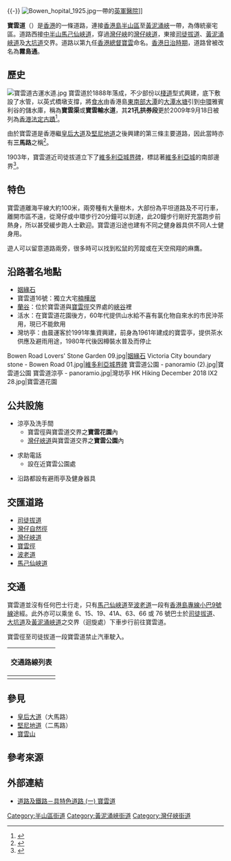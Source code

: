 {{refimprove|time=2022-04-17}}{{-}}
{{Infobox Hong Kong Road
| 中文街道名稱 = 寶雲道
| 英文街道名稱 = Bowen Road
| 圖片 = Bowen Road Fitness Trail.jpg
| 圖片寬度 = 290px
| 圖片說明 =  寶雲道
| 路段總長度 = 4.3
| 車速限制 = 50
| 行車線數量 = 雙線雙程（部分路段不行車）
| 所在地區 = [[中西區_(香港)|中西區]]／[[灣仔區|灣仔區]]
| 起點 = [[中半山|中半山]][[馬己仙峽道|馬己仙峽道]]
| 終點 = [[黃泥涌峽|黃泥涌峽]][[司徒拔道|司徒拔道]]／[[黃泥涌峽道|黃泥涌峽道]]／[[大坑道|大坑道]]
| 通車日期 = 1888年
| 舊有名稱 = 霧島通（日治時期）
}}
[[File:Bowen_hopital_1925.jpg|thumb]]一帶的[[舊英軍醫院|英軍醫院]]]]

'''寶雲道'''（{{lang-en|Bowen Road}}）是[[香港|香港]]的一條道路，連接[[香港島|香港島]][[半山區|半山區]]至[[黃泥涌峽|黃泥涌峽]]一帶，為傳統豪宅區。道路西接[[中半山|中半山]][[馬己仙峽道|馬己仙峽道]]，穿過[[灣仔峽|灣仔峽]]的[[灣仔峽道|灣仔峽道]]，東接[[司徒拔道|司徒拔道]]、[[黃泥涌峽道|黃泥涌峽道]]及[[大坑道|大坑道]]交界。道路以第九任[[香港總督|香港總督]][[寶雲|寶雲]]命名。[[香港日治時期|香港日治時期]]，道路曾被改名為'''霧島通'''。

== 歷史 ==
[[File:寶雲道古運水道.jpg|thumb]]
寶雲道於1888年落成，不少部份以[[棧道|棧道]]型式興建，底下敷設了水管，以英式橋墩支撐，將[[食水|食水]]由香港島[[南區_(香港)|東南部]][[大潭_(香港)|大潭]]的[[大潭水塘|大潭水塘]]引到[[中環|中環]]雅賓利谷的儲水庫，稱為'''寶雲渠'''或'''寶雲輸水道'''，其'''21孔拱券段'''更於2009年9月18日被列為[[香港法定古蹟|香港法定古蹟]]<ref>{{Cite web|title=文物地點：大潭水塘群廿二項歷史構築物|url=https://www.amo.gov.hk/tc/historic-buildings/monuments/hong-kong-island/monuments_88/index.html|access-date=2022-04-17|publisher=古物古蹟辦事處}}</ref>。

由於寶雲道是香港繼[[皇后大道|皇后大道]]及[[堅尼地道|堅尼地道]]之後興建的第三條主要道路，因此當時亦有'''三馬路'''之稱<ref>{{Cite web|title=香港估估吓：寶雲道點解又叫三馬路|url=https://hk.on.cc/hk/bkn/cnt/lifestyle/20191216/bkn-20191216080009415-1216_00982_001.html|access-date=2022-04-17|date=2019-12-16|publisher=東方日報}}</ref>。

1903年，寶雲道近司徒拔道立下了[[維多利亞城界碑|維多利亞城界碑]]，標誌著[[維多利亞城|維多利亞城]]的南部邊界<ref>{{Cite web|title=維多利亞城界石|url=https://www.oasistrek.com/city_of_victoria.php|access-date=2022-04-17|author=Teddy Law|date=2021-12-12|publisher=綠洲 Oasistrek}}</ref>。

== 特色 ==
寶雲道離海平線大約100米，兩旁種有大量樹木，大部份為平坦道路及不可行車，離開市區不遠，從灣仔或中環步行20分鐘可以到達，此20鐘步行剛好充當跑步前熱身，所以甚受緩步跑人士歡迎。寶雲道沿途也建有不同之健身器具供不同人士健身用。

遊人可以留意道路兩旁，很多時可以找到松鼠的芳蹤或在天空飛翔的麻鷹。

== 沿路著名地點 ==
* [[姻緣石|姻緣石]]
* 寶雲道16號：獨立大宅[[楠樺居|楠樺居]]
* [[蘭谷|蘭谷]]：位於寶雲道與[[寶雲徑|寶雲徑]]交界處的[[峽谷|峽谷]]裡
* 活水：在寶雲道花園後方，60年代提供山水給不喜有氯化物自來水的市民沖茶用，現已不能飲用
* 灣坊亭：由晨運客於1991年集資興建，前身為1961年建成的寶雲亭，提供茶水供應及避雨用途，1980年代後因樽裝水普及而停止

<gallery>
Bowen Road Lovers' Stone Garden 09.jpg|[[姻緣石|姻緣石]]
Victoria City boundary stone - Bowen Road 01.jpg|[[維多利亞城界碑|維多利亞城界碑]]
寶雲道公園 - panoramio (2).jpg|寶雲道公園
寶雲道涼亭 - panoramio.jpg|灣坊亭
HK Hiking December 2018 IX2 28.jpg|寶雲道花園
</gallery>

== 公共設施 ==
*涼亭及洗手間
** 寶雲徑與寶雲道交界之'''寶雲花園'''內
** [[灣仔峽道|灣仔峽道]]與寶雲道交界之'''寶雲公園'''內

*求助電話
**設在近寶雲公園處

*沿路都設有避雨亭及健身器具

==交匯道路==
*[[司徒拔道|司徒拔道]]
*[[灣仔自然徑|灣仔自然徑]]
*[[灣仔峽道|灣仔峽道]]
*[[寶雲徑|寶雲徑]]
*[[波老道|波老道]]
*[[馬己仙峽道|馬己仙峽道]]

==交通==
寶雲道並沒有任何巴士行走，只有[[馬己仙峽道|馬己仙峽道]]至[[波老道|波老道]]一段有[[香港島專線小巴9號線|香港島專線小巴9號線]]途經。此外亦可以乘坐 6、15、19、41A、63、66 或 76 號巴士於[[司徒拔道|司徒拔道]]、[[大坑道|大坑道]]及[[黃泥涌峽道|黃泥涌峽道]]之交界（迴旋處）下車步行前往寶雲道。

寶雲徑至司徒拔道一段寶雲道禁止汽車駛入。
{| class="mw-collapsible mw-collapsed wikitable" style="background:white; margin: 0 auto; width: auto;"  
! 交通路線列表
|-
|
{{港島專線小巴簡單列表|9}}
|}

==參見==
* [[皇后大道|皇后大道]]（大馬路）
* [[堅尼地道|堅尼地道]]（二馬路）
* [[寶雲山|寶雲山]]

==參考來源==
{{reflist}}

==外部連結==
{{commonscat|Bowen Road}}
*[http://hk-place.com/view.php?id=315 道路及鐵路－具特色道路 (一) 寶雲道] {{Wayback|url=http://hk-place.com/view.php?id=315 |date=20200922235310 }}

[[Category:半山區街道|Category:半山區街道]]
[[Category:黃泥涌峽街道|Category:黃泥涌峽街道]]
[[Category:灣仔峽街道|Category:灣仔峽街道]]